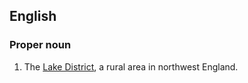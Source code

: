 {{also|lakeland}}
==English==
{{wikipedia|Lake District}}

===Proper noun===
{{en-proper noun}}

# The [[Lake District]], a rural area in northwest England.